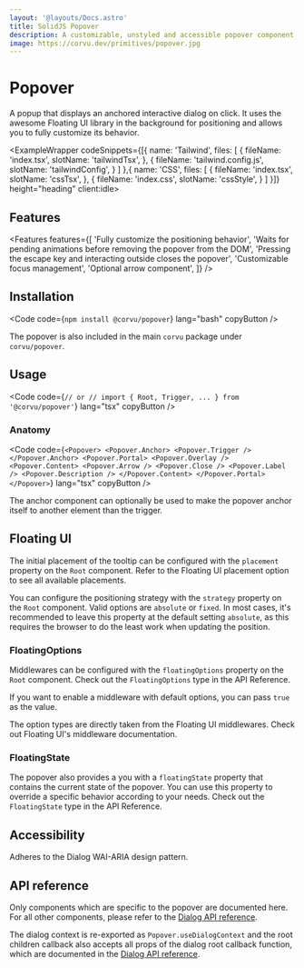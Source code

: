 ```yaml
---
layout: '@layouts/Docs.astro'
title: SolidJS Popover
description: A customizable, unstyled and accessible popover component for SolidJS
image: https://corvu.dev/primitives/popover.jpg
---
```


# Popover

A popup that displays an anchored interactive dialog on click. It uses the awesome <Link href="https://floating-ui.com/" newTab>Floating UI</Link> library in the background for positioning and allows you to fully customize its behavior.

<PackageInfo packageName="@corvu/popover" />

<ExampleWrapper codeSnippets={[{
  name: 'Tailwind',
  files: [
    {
      fileName: 'index.tsx',
      slotName: 'tailwindTsx',
    },
    {
      fileName: 'tailwind.config.js',
      slotName: 'tailwindConfig',
    }
  ]
},{
  name: 'CSS',
  files: [
    {
      fileName: 'index.tsx',
      slotName: 'cssTsx',
    },
    {
      fileName: 'index.css',
      slotName: 'cssStyle',
    }
  ]
}]} height="heading" client:idle>
  <BasicExample client:idle />
  <RawCode slot="tailwindTsx" code={TailwindTsx} lang="tsx" />
  <RawCode slot="tailwindConfig" code={TailwindConfig} lang="js" />
  <RawCode slot="cssTsx" code={CssTsx} lang="tsx" />
  <RawCode slot="cssStyle" code={CssStyle} lang="css" />
</ExampleWrapper>

## Features
<Features features={[
  'Fully customize the positioning behavior',
  'Waits for pending animations before removing the popover from the DOM',
  'Pressing the escape key and interacting outside closes the popover',
  'Customizable focus management',
  'Optional arrow component',
]} />

## Installation

<Code code={`
npm install @corvu/popover
`} lang="bash" copyButton />

The popover is also included in the main `corvu` package under `corvu/popover`.

## Usage
<Code code={`
// or
// import { Root, Trigger, ... } from '@corvu/popover'
`} lang="tsx" copyButton />

### Anatomy

<Code code={`
<Popover>
  <Popover.Anchor>
    <Popover.Trigger />
  </Popover.Anchor>
  <Popover.Portal>
    <Popover.Overlay />
    <Popover.Content>
      <Popover.Arrow />
      <Popover.Close />
      <Popover.Label />
      <Popover.Description />
    </Popover.Content>
  </Popover.Portal>
</Popover>
`} lang="tsx" copyButton />

The anchor component can optionally be used to make the popover anchor itself to another element than the trigger.

## Floating UI
The initial placement of the tooltip can be configured with the `placement` property on the `Root` component. Refer to the <Link href="https://floating-ui.com/docs/computePosition/#placement" newTab>Floating UI placement option</Link> to see all available placements.

You can configure the positioning strategy with the `strategy` property on the `Root` component. Valid options are `absolute` or `fixed`. In most cases, it's recommended to leave this property at the default setting `absolute`, as this requires the browser to do the least work when updating the position.

### FloatingOptions
Middlewares can be configured with the `floatingOptions` property on the `Root` component. Check out the <Link href="#FloatingOptions"><code>FloatingOptions</code></Link> type in the API Reference.

If you want to enable a middleware with default options, you can pass `true` as the value.

The option types are directly taken from the Floating UI middlewares. Check out <Link href="https://floating-ui.com/docs/middleware/" newTab>Floating UI's middleware documentation</Link>.

### FloatingState
The popover also provides a you with a `floatingState` property that contains the current state of the popover. You can use this property to override a specific behavior according to your needs. Check out the <Link href="#FloatingState"><code>FloatingState</code></Link> type in the API Reference.

## Accessibility
Adheres to the <Link href="https://www.w3.org/WAI/ARIA/apg/patterns/dialog-modal/" newTab>Dialog WAI-ARIA design pattern</Link>.

## API reference

Only components which are specific to the popover are documented here. For all other components, please refer to the [Dialog API reference](/docs/primitives/dialog/#api-reference).

The dialog context is re-exported as `Popover.useDialogContext` and the root children callback also accepts all props of the dialog root callback function, which are documented in the [Dialog API reference](/docs/primitives/dialog/#Dialog.RootChildrenProps).

<ApiReference library={Popover} />
